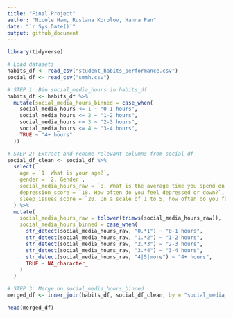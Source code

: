 ```yaml
---
title: "Final Project"
author: "Nicole Ham, Ruslana Korolov, Hanna Pan"
date: "`r Sys.Date()`"
output: github_document
---
```


```r
library(tidyverse)

# Load datasets
habits_df <- read_csv("student_habits_performance.csv")
social_df <- read_csv("smmh.csv")

# STEP 1: Bin social_media_hours in habits_df
habits_df <- habits_df %>%
  mutate(social_media_hours_binned = case_when(
    social_media_hours <= 1 ~ "0-1 hours",
    social_media_hours <= 2 ~ "1-2 hours",
    social_media_hours <= 3 ~ "2-3 hours",
    social_media_hours <= 4 ~ "3-4 hours",
    TRUE ~ "4+ hours"
  ))

# STEP 2: Extract and rename relevant columns from social_df
social_df_clean <- social_df %>%
  select(
    age = `1. What is your age?`,
    gender = `2. Gender`,
    social_media_hours_raw = `8. What is the average time you spend on social media every day?`,
    depression_score = `18. How often do you feel depressed or down?`,
    sleep_issues_score = `20. On a scale of 1 to 5, how often do you face issues regarding sleep?`
  ) %>%
  mutate(
    social_media_hours_raw = tolower(trimws(social_media_hours_raw)),
    social_media_hours_binned = case_when(
      str_detect(social_media_hours_raw, "0.*1") ~ "0-1 hours",
      str_detect(social_media_hours_raw, "1.*2") ~ "1-2 hours",
      str_detect(social_media_hours_raw, "2.*3") ~ "2-3 hours",
      str_detect(social_media_hours_raw, "3.*4") ~ "3-4 hours",
      str_detect(social_media_hours_raw, "4|5|more") ~ "4+ hours",
      TRUE ~ NA_character_
    )
  )

# STEP 3: Merge on social_media_hours_binned
merged_df <- inner_join(habits_df, social_df_clean, by = "social_media_hours_binned")
```

```r
head(merged_df)
```